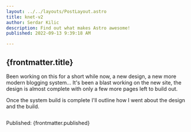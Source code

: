 ```yaml
---
layout: ../../layouts/PostLayout.astro
title: knet-v2
author: Serdar Kilic
description: Find out what makes Astro awesome!
published: 2022-09-13 9:39:18 AM

---
```

## {frontmatter.title}

Been working on this for a short while now, a new design, a new more modern blogging system... It's been a blast working on the new site, the design is almost complete with only a few more pages left to build out.

Once the system build is complete I'll outline how I went about the design and the build.

<img src="/posts/files/49a7295e-0a74-4606-9db6-6f14a5c393b2.png" alt="" />

Published: {frontmatter.published}
